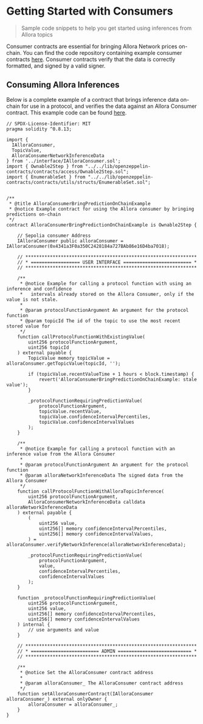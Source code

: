 # Getting Started with Consumers

> Sample code snippets to help you get started using inferences from Allora topics

Consumer contracts are essential for bringing Allora Network prices on-chain. You can find the code repository containing example consumer contracts [here](https://github.com/allora-network/allora-consumer). Consumer contracts verify that the data is correctly formatted, and signed by a valid signer.

## Consuming Allora Inferences

Below is a complete example of a contract that brings inference data on-chain for use in a protocol, and verifies the data against an Allora Consumer contract. This example code can be found [here](https://github.com/allora-network/allora-consumer/blob/main/src/examples/AlloraConsumerBringPredictionOnChainExample.sol).

```solidity
// SPDX-License-Identifier: MIT
pragma solidity ^0.8.13;

import { 
  IAlloraConsumer, 
  TopicValue, 
  AlloraConsumerNetworkInferenceData
} from '../interface/IAlloraConsumer.sol';
import { Ownable2Step } from "../../lib/openzeppelin-contracts/contracts/access/Ownable2Step.sol";
import { EnumerableSet } from "../../lib/openzeppelin-contracts/contracts/utils/structs/EnumerableSet.sol";


/**
 * @title AlloraConsumerBringPredictionOnChainExample
 * @notice Example contract for using the Allora consumer by bringing predictions on-chain
 */
contract AlloraConsumerBringPredictionOnChainExample is Ownable2Step {

    // Sepolia consumer Address
    IAlloraConsumer public alloraConsumer = IAlloraConsumer(0x4341a3F0a350C2428184a727BAb86e16D4ba7018);

    // ***************************************************************
    // * ================== USER INTERFACE ========================= *
    // ***************************************************************

    /**
     * @notice Example for calling a protocol function with using an inference and confidence 
     *   intervals already stored on the Allora Consumer, only if the value is not stale.
     * 
     * @param protocolFunctionArgument An argument for the protocol function
     * @param topicId The id of the topic to use the most recent stored value for
     */
    function callProtocolFunctionWithExistingValue(
        uint256 protocolFunctionArgument,
        uint256 topicId
    ) external payable {
        TopicValue memory topicValue = alloraConsumer.getTopicValue(topicId, '');

        if (topicValue.recentValueTime + 1 hours < block.timestamp) {
            revert('AlloraConsumerBringPredictionOnChainExample: stale value');
        }

        _protocolFunctionRequiringPredictionValue(
            protocolFunctionArgument, 
            topicValue.recentValue,
            topicValue.confidenceIntervalPercentiles,
            topicValue.confidenceIntervalValues
        );
    }

    /**
     * @notice Example for calling a protocol function with an inference value from the Allora Consumer
     * 
     * @param protocolFunctionArgument An argument for the protocol function
     * @param alloraNetworkInferenceData The signed data from the Allora Consumer
     */
    function callProtocolFunctionWithAlloraTopicInference(
        uint256 protocolFunctionArgument,
        AlloraConsumerNetworkInferenceData calldata alloraNetworkInferenceData
    ) external payable {
        (
            uint256 value,
            uint256[] memory confidenceIntervalPercentiles,
            uint256[] memory confidenceIntervalValues,
        ) = alloraConsumer.verifyNetworkInference(alloraNetworkInferenceData);

        _protocolFunctionRequiringPredictionValue(
            protocolFunctionArgument, 
            value,
            confidenceIntervalPercentiles,
            confidenceIntervalValues
        );
    }

    function _protocolFunctionRequiringPredictionValue(
        uint256 protocolFunctionArgument, 
        uint256 value,
        uint256[] memory confidenceIntervalPercentiles,
        uint256[] memory confidenceIntervalValues
    ) internal {
        // use arguments and value 
    }

    // ***************************************************************
    // * ========================= ADMIN =========================== *
    // ***************************************************************

    /**
     * @notice Set the AlloraConsumer contract address
     * 
     * @param alloraConsumer_ The AlloraConsumer contract address
     */
    function setAlloraConsumerContract(IAlloraConsumer alloraConsumer_) external onlyOwner {
        alloraConsumer = alloraConsumer_;
    }
}

```
